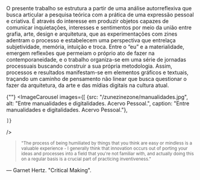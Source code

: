 
<div className="space-y-8">
  <div className="prose prose-lg max-w-none">
  O presente trabalho se estrutura a partir de uma análise autorreflexiva que busca articular a pesquisa teórica com a prática de uma expressão pessoal e criativa. É através do interesse em produzir objetos capazes de comunicar inquietações, interesses e sentimentos por meio da união entre grafia, arte, design e arquitetura, que as experimentações com zines adentram o processo e estabelecem uma perspectiva que entrelaça subjetividade, memória, intuição e troca. Entre o “eu” e a materialidade, emergem reflexões que permeiam o próprio ato de fazer na contemporaneidade, e o trabalho organiza-se em uma série de jornadas processuais buscando construir a sua própria metodologia. Assim, processos e resultados manifestam-se em elementos gráficos e textuais, traçando um caminho de pensamento não linear que busca questionar o fazer da arquitetura, da arte e das mídias digitais na cultura atual.
  </div>

  {""}
  <ImageCarousel
    images={[
        {src: "/zunezinezone/manualidades.jpg", alt: "Entre manualidades e digitalidades. Acervo Pessoal.", caption: "Entre manualidades e digitalidades. Acervo Pessoal."},
  
    ]}
  />

> <sup>"The process of being humiliated by things that you think are easy or mindless is a valuable experience - I generally think that innovation occurs out of porting your ideas and processes into a field that you're not familiar with, and actually doing this on a regular basis is a crucial part of practicing inventiveness."
>
 — Garnet Hertz. "Critical Making".</sup> 


</div>
